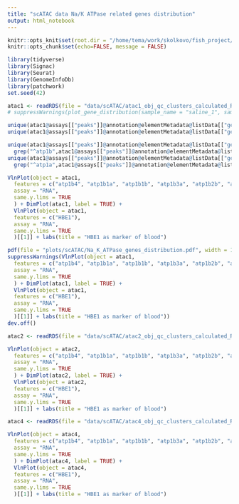 ```yaml
---
title: "scATAC data Na/K ATPase related genes distribution"
output: html_notebook
---
```


```r
knitr::opts_knit$set(root.dir = "/home/tema/work/skolkovo/fish_project/")
knitr::opts_chunk$set(echo=FALSE, message = FALSE)
```

```r
library(tidyverse)
library(Signac)
library(Seurat)
library(GenomeInfoDb)
library(patchwork)
set.seed(42)
```



```r
atac1 <- readRDS(file = "data/scATAC/atac1_obj_qc_clusters_calculated_RNA.rds")
# suppressWarnings(plot_gene_distribution(sample_name = "saline_1", sample_obj = atac1))
```


```r
unique(atac1@assays[["peaks"]]@annotation@elementMetadata@listData[["gene_name"]][atac1@assays[["peaks"]]@annotation@elementMetadata@listData[["gene_id"]] == "ENSGACG00000005700"])
unique(atac1@assays[["peaks"]]@annotation@elementMetadata@listData[["gene_name"]][atac1@assays[["peaks"]]@annotation@elementMetadata@listData[["gene_id"]] == "ENSGACG00000017418"])
```

```r
unique(atac1@assays[["peaks"]]@annotation@elementMetadata@listData[["gene_name"]][
  grep("^atp1b",atac1@assays[["peaks"]]@annotation@elementMetadata@listData[["gene_name"]])])
unique(atac1@assays[["peaks"]]@annotation@elementMetadata@listData[["gene_name"]][
  grep("^atp1a",atac1@assays[["peaks"]]@annotation@elementMetadata@listData[["gene_name"]])])
```


```r
VlnPlot(object = atac1,
  features = c("atp1b4", "atp1b1a", "atp1b1b", "atp1b3a", "atp1b2b", "atp1a1a.2", "atp1a2a"  ), 
  assay = "RNA", 
  same.y.lims = TRUE
  ) + DimPlot(atac1, label = TRUE) + 
  VlnPlot(object = atac1,
  features = c("HBE1"), 
  assay = "RNA", 
  same.y.lims = TRUE
  )[[1]] + labs(title = "HBE1 as marker of blood")
```

```r
pdf(file = "plots/scATAC/Na_K_ATPase_genes_distribution.pdf", width = 15, height = 15)
suppressWarnings(VlnPlot(object = atac1,
  features = c("atp1b4", "atp1b1a", "atp1b1b", "atp1b3a", "atp1b2b", "atp1a1a.2", "atp1a2a"  ), 
  assay = "RNA", 
  same.y.lims = TRUE
  ) + DimPlot(atac1, label = TRUE) + 
  VlnPlot(object = atac1,
  features = c("HBE1"), 
  assay = "RNA", 
  same.y.lims = TRUE
  )[[1]] + labs(title = "HBE1 as marker of blood"))
dev.off()
```

```r
atac2 <- readRDS(file = "data/scATAC/atac2_obj_qc_clusters_calculated_RNA.rds")
```


```r
VlnPlot(object = atac2,
  features = c("atp1b4", "atp1b1a", "atp1b1b", "atp1b3a", "atp1b2b", "atp1a1a.2", "atp1a2a"  ), 
  assay = "RNA", 
  same.y.lims = TRUE
  ) + DimPlot(atac2, label = TRUE) + 
  VlnPlot(object = atac2,
  features = c("HBE1"), 
  assay = "RNA", 
  same.y.lims = TRUE
  )[[1]] + labs(title = "HBE1 as marker of blood")
```


```r
atac4 <- readRDS(file = "data/scATAC/atac4_obj_qc_clusters_calculated_RNA.rds")
```


```r
VlnPlot(object = atac4,
  features = c("atp1b4", "atp1b1a", "atp1b1b", "atp1b3a", "atp1b2b", "atp1a1a.2", "atp1a2a"  ), 
  assay = "RNA", 
  same.y.lims = TRUE
  ) + DimPlot(atac4, label = TRUE) + 
  VlnPlot(object = atac4,
  features = c("HBE1"), 
  assay = "RNA", 
  same.y.lims = TRUE
  )[[1]] + labs(title = "HBE1 as marker of blood")
```
